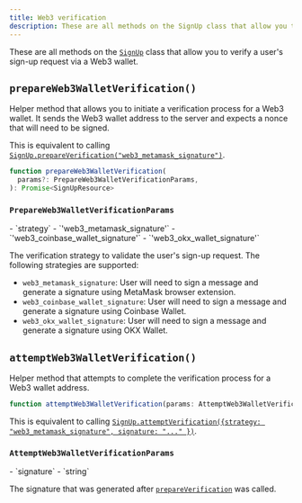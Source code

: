 ```yaml
---
title: Web3 verification
description: These are all methods on the SignUp class that allow you to verify a user's sign-up request via a Web3 wallet.
---
```


These are all methods on the [`SignUp`][signup-ref] class that allow you to verify a user's sign-up request via a Web3 wallet.

## `prepareWeb3WalletVerification()`

Helper method that allows you to initiate a verification process for a Web3 wallet. It sends the Web3 wallet address to the server and expects a nonce that will need to be signed.

This is equivalent to calling [`SignUp.prepareVerification("web3_metamask_signature")`](/docs/references/javascript/sign-up/verification#prepare-verification).

```typescript
function prepareWeb3WalletVerification(
  params?: PrepareWeb3WalletVerificationParams,
): Promise<SignUpResource>
```

### `PrepareWeb3WalletVerificationParams`

<Properties>
  - `strategy`
  - `'web3_metamask_signature'`
  - `'web3_coinbase_wallet_signature'`
  - `'web3_okx_wallet_signature'`

  The verification strategy to validate the user's sign-up request. The following strategies are supported:

  - `web3_metamask_signature`: User will need to sign a message and generate a signature using MetaMask browser extension.
  - `web3_coinbase_wallet_signature`: User will need to sign a message and generate a signature using Coinbase Wallet.
  - `web3_okx_wallet_signature`: User will need to sign a message and generate a signature using OKX Wallet.
</Properties>

## `attemptWeb3WalletVerification()`

Helper method that attempts to complete the verification process for a Web3 wallet address.

```typescript
function attemptWeb3WalletVerification(params: AttemptWeb3WalletVerificationParams): Promise<SignUp>
```

This is equivalent to calling [`SignUp.attemptVerification({strategy: "web3_metamask_signature", signature: "..." })`](/docs/references/javascript/sign-up/verification#attempt-verification).

### `AttemptWeb3WalletVerificationParams`

<Properties>
  - `signature`
  - `string`

  The signature that was generated after [`prepareVerification`](#prepare-verification) was called.
</Properties>

[signup-ref]: /docs/references/javascript/sign-up/sign-up
